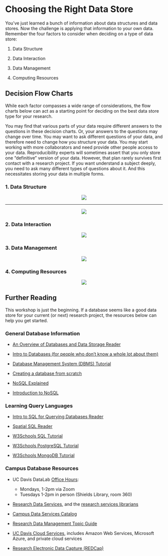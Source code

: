 # Choosing the Right Data Store

You've just learned a bunch of information about data structures and data
stores. Now the challenge is applying that information to your own data. 
Remember the four factors to consider when deciding on a type of data store:

1. Data Structure

2. Data Interaction

3. Data Management

4. Computing Resources


## Decision Flow Charts

While each factor compasses a wide range of considerations, the flow charts
below can act as a starting point for deciding on the best data store type
for your research. 

You may find that various parts of your data require different answers to the
questions in these decision charts. Or, your answers to the questions may change
over time. You may want to ask different questions of your data, and therefore
need to change how you structure your data. You may start working with more
collaborators and need provide other people access to your data. Reproducibility
experts will sometimes assert that you only store one "definitive" version of
your data. However, that plan rarely survives first contact with a research
project. If you want understand a subject deeply, you need to ask many different
types of questions about it. And this necessitates storing your data in multiple
forms.

### 1. Data Structure {-}

<center>
![](img/questions.png)

-------------------------------------------------------------------------------

![](img/structure.png)
</center>

### 2. Data Interaction {-}


<center>
![](img/interaction.png)
</center>

### 3. Data Management {-}


<center>
![](img/management.png)
</center>

### 4. Computing Resources {-}


<center>
![](img/cr.png)
</center>

## Further Reading

This workshop is just the beginning. If a database seems like a good data store
for your current (or next) research project, the resources below can help you
get started.

### General Database Information {-}

-   [An Overview of Databases and Data Storage Reader][dl_db]

-   [Intro to Databases (for people who don’t know a whole lot about them)][medium]

-   [Database Management System (DBMS) Tutorial][g4gsql]

-   [Creating a database from scratch][create]

-   [NoSQL Explained][nosql]

-   [Introduction to NoSQL][g4gno]

### Learning Query Languages {-}

-   [Intro to SQL for Querying Databases Reader][dl_sql]

-   [Spatial SQL Reader][dl_ssql]

-   [W3Schools SQL Tutorial][w3sql]

-   [W3Schools PostgreSQL Tutorial][w3post]

-   [W3Schools MongoDB Tutorial][w3mongo]

### Campus Database Resources {-}

-   UC Davis DataLab [Office Hours][oh]:
    - Mondays, 1-2pm via Zoom
    - Tuesdays 1-2pm in person (Shields Library, room 360)

-   [Research Data Services][rds], 
    and the [research services librarians][email]
    
-   [Campus Data Services Catalog][cds]
    
-   [Research Data Management Topic Guide][rdm]

-   [UC Davis Cloud Services][cloud], includes Amazon Web Services,
    Microsoft Azure, and private cloud services
    
-   [Research Electronic Data Capture (REDCap)][redcap]



[dl_sql]:  https://ucdavisdatalab.github.io/workshop_intro_to_sql/
[dl_ssql]: https://ucdavisdatalab.github.io/Spatial_SQL/
[medium]: https://medium.com/@rwilliams_bv/intro-to-databases-for-people-who-dont-know-a-whole-lot-about-them-a64ae9af712
[rds]: https://library.ucdavis.edu/data-analysis-and-management/
[redcap]: https://health.ucdavis.edu/data/redcap.html
[rdm]: https://guides.library.ucdavis.edu/data-management
[cds]: https://servicehub.ucdavis.edu/servicehub?id=catalog&spa=1&sys_id=58cf6a65db87d09009ad5055ca96194d
[cloud]: https://cloud.ucdavis.edu/services-available
[email]: mailto:dataservices@ucdavis.edu
[w3sql]: https://www.w3schools.com/sql/
[w3post]: https://www.w3schools.com/postgresql/index.php
[w3mongo]: https://www.w3schools.com/mongodb/index.php
[nosql]: https://www.mongodb.com/nosql-explained
[g4gno]: https://www.geeksforgeeks.org/introduction-to-nosql/
[g4gsql]: https://www.geeksforgeeks.org/dbms/
[create]: https://interestingengineering.com/lists/build-a-database-part-1
[dl_db]: https://ucdavisdatalab.github.io/workshop_intro_to_databases/
[oh]: https://datalab.ucdavis.edu/office-hours/
